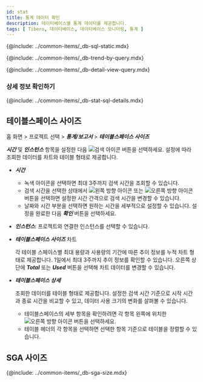 ```yaml
---
id: stat
title: 통계 데이터 확인
description: 데이터베이스별 통계 데이터를 제공합니다.
tags: [ Tibero, 데이터베이스, 데이터베이스 모니터링, 통계 ]
---
```



{@include: ../common-items/_db-sql-static.mdx}

{@include: ../common-items/_db-trend-by-query.mdx}  

{@include: ../common-items/_db-detail-view-query.mdx}  

### 상세 정보 확인하기

{@include: ../common-items/_db-stat-sql-details.mdx}

<!-- mysql, mariadb 지원 -->
<!-- {@include: ../common-items/_db-database-size.mdx} -->

<!-- oracle, tibero -->
<!-- {@include: ../common-items/_db-tablespace-size.mdx}-->

## 테이블스페이스 사이즈

홈 화면 > 프로젝트 선택 > ***통계/보고서*** > ***테이블스페이스 사이즈***

<ImgLang img="tibero-tablespace-size.png" desc="테이블스페이스 사이즈" />

***시간*** 및 ***인스턴스*** 항목을 설정한 다음 ![검색 아이콘](/img/ico-btn-search.png) 버튼을 선택하세요. 설정에 따라 조회한 데이터를 차트와 테이블 형태로 제공합니다.

* ***시간***
  * 녹색 아이콘을 선택하면 최대 3주까지 검색 시간을 조회할 수 있습니다. 
  * 검색 시간을 선택한 상태에서 ![왼쪽 방향 아이콘](/img/left-arrow.svg) 또는 ![오른쪽 방향 아이콘](/img/right-arrow.svg) 버튼을 선택하면 설정한 시간 간격으로 검색 시간을 변경할 수 있습니다.
  * 날짜와 시간 부분을 선택하면 원하는 시간을 세부적으로 설정할 수 있습니다. 설정을 완료한 다음 ***확인*** 버튼을 선택하세요.

* ***인스턴스***: 프로젝트와 연결한 인스턴스를 선택할 수 있습니다.

* ***테이블스페이스 사이즈*** 차트

  각 테이블 스페이스별 최대 용량과 사용량의 기간에 따른 추이 정보를 누적 차트 형태로 제공합니다. 1일에서 최대 3주까지 추이 정보를 확인할 수 있습니다. 오른쪽 상단에 ***Total*** 또는 ***Used*** 버튼을 선택해 차트 데이터를 변경할 수 있습니다.

* ***테이블스페이스 상세***

  조회한 데이터를 테이블 형태로 제공합니다. 설정한 검색 시간 기준으로 시작 시간과 종료 시간을 비교할 수 있고, 데이터 사용 크기의 변화를 살펴볼 수 있습니다. 

  * 테이블스페이스의 세부 항목을 확인하려면 각 항목 왼쪽에 위치한 ![오른쪽 방향 아이콘](/img/right-arrow.svg) 버튼을 선택하세요.
  * 테이블 헤더의 각 항목을 선택하면 선택한 항목 기준으로 테이블을 정렬할 수 있습니다.

## SGA 사이즈

{@include: ../common-items/_db-sga-size.mdx}